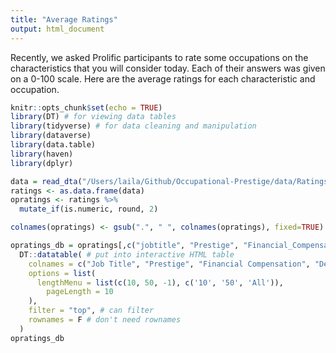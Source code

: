 ```yaml
---
title: "Average Ratings"
output: html_document
---
```


Recently, we asked Prolific participants to rate some occupations on the characteristics that you will consider today. Each of their answers was given on a 0-100 scale. Here are the average ratings for each characteristic and occupation.

```r
knitr::opts_chunk$set(echo = TRUE)
library(DT) # for viewing data tables
library(tidyverse) # for data cleaning and manipulation
library(dataverse)
library(data.table)
library(haven)
library(dplyr)
```

```r
data = read_dta("/Users/laila/Github/Occupational-Prestige/data/Ratings/Prepped Data/Avg Ratings for All Occ, with average.dta")
ratings <- as.data.frame(data)
opratings <- ratings %>%
  mutate_if(is.numeric, round, 2)
```

```r
colnames(opratings) <- gsub(".", " ", colnames(opratings), fixed=TRUE)

opratings_db = opratings[,c("jobtitle", "Prestige", "Financial_Compensation", "Decision_Making_Power", "Difficulty_To_Get", "Interestingness", "Positive_Social_Impact", "Avg_Index")] %>%
  DT::datatable( # put into interactive HTML table
    colnames = c("Job Title", "Prestige", "Financial Compensation", "Decision Making Power", "Difficulty to Get", "Interestingness", "Positive Social Impact", "Avg. Across Characteristics"), #colnames
    options = list(
      lengthMenu = list(c(10, 50, -1), c('10', '50', 'All')),
        pageLength = 10
    ),
    filter = "top", # can filter
    rownames = F # don't need rownames
  )
opratings_db
```